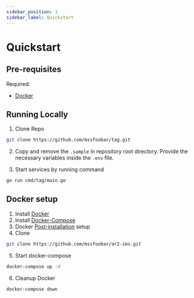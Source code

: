 ```yaml
---
sidebar_position: 1
sidebar_label: Quickstart
---
```


# Quickstart

## Pre-requisites

Required:

-   [Docker](https://www.docker.com/)

## Running Locally

1. Clone Repo

```bash
git clone https://github.com/mssfoobar/tag.git
```

2. Copy and remove the `.sample` in repository root directory. Provide the necessary variables inside the `.env` file.

3. Start services by running command

```bash
go run cmd/tag/main.go
```

## Docker setup

1. Install [Docker](https://docs.docker.com/desktop/install/ubuntu/)
2. Install [Docker-Compose](https://docs.docker.com/compose/install/linux/)
3. Docker [Post-installation](https://docs.docker.com/engine/install/linux-postinstall/) setup
4. Clone

```bash
git clone https://github.com/mssfoobar/ar2-ims.git
```

5. Start docker-compose

```bash
docker-compose up -d
```

6. Cleanup Docker

```bash
docker-compose down
```
